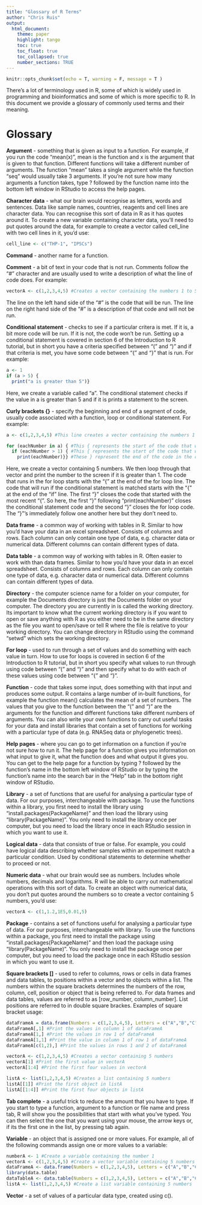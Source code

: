 ```yaml
---
title: "Glossary of R Terms"
author: "Chris Ruis"
output: 
  html_document:
    theme: paper
    highlight: tango
    toc: true
    toc_float: true
    toc_collapsed: true
    number_sections: TRUE
---
```

```r
knitr::opts_chunk$set(echo = T, warning = F, message = T )
```

There's a lot of terminology used in R, some of which is widely used in programming and bioinformatics and some of which is more specific to R. In this document we provide a glossary of commonly used terms and their meaning.

# Glossary

**Argument** - something that is given as input to a function. For example, if you run the code "mean(x)", mean is the function and x is the argument that is given to that function. Different functions will take a different number of arguments. The function "mean" takes a single argument while the function "seq" would usually take 3 arguments. If you're not sure how many arguments a function takes, type ? followed by the function name into the bottom left window in RStudio to access the help pages.

**Character data** - what our brain would recognise as letters, words and sentences. Data like sample names, countries, reagents and cell lines are character data. You can recognise this sort of data in R as it has quotes around it. To create a new variable containing character data, you'll need to put quotes around the data, for example to create a vector called cell_line with two cell lines in it, you'd use:
```r

cell_line <- c("THP-1", "IPSCs")

```

**Command** - another name for a function.

**Comment** - a bit of text in your code that is not run. Comments follow the "#" character and are usually used to write a description of what the line of code does. For example:
```r

vectorA <- c(1,2,3,4,5) #Creates a vector containing the numbers 1 to 5

```

The line on the left hand side of the "#" is the code that will be run. The line on the right hand side of the "#" is a description of that code and will not be run.

**Conditional statement** - checks to see if a particular critera is met. If it is, a bit more code will be run. If it is not, the code won't be run. Setting up a conditional statement is covered in section 6 of the Introduction to R tutorial, but in short you have a criteria specified between "(" and ")" and if that criteria is met, you have some code between "{" and "}" that is run. For example:
```r

a <- 1
if (a > 5) {
  print("a is greater than 5")}

```

Here, we create a variable called "a". The conditional statement checks if the value in a is greater than 5 and if it is prints a statement to the screen.

**Curly brackets {}** - specify the beginning and end of a segment of code, usually code associated with a function, loop or conditional statement. For example:
```r

a <- c(1,2,3,4,5) #This line creates a vector containing the numbers 1 to 5

for (eachNumber in a) { #This { represents the start of the code that will be run in the for loop
  if (eachNumber > 1) { #This { represents the start of the code that will be run if the condition in the conditional statement is matched
    print(eachNumber)}} #These } represent the end of the code in the conditional statement and for loop. The first } closes the most recently opened { (in this case the conditional statement)

```

Here, we create a vector containing 5 numbers. We then loop through that vector and print the number to the screen if it is greater than 1. The code that runs in the for loop starts with the "{" at the end of the for loop line. The code that will run if the conditional statement is matched starts with the "{" at the end of the "if" line. The first "}" closes the code that started with the most recent "{". So here, the first "}" following "print(eachNumber)" closes the conditional statement code and the second "}" closes the for loop code. The "}"'s immediately follow one another here but they don't need to.

**Data frame** - a common way of working with tables in R. Similar to how you'd have your data in an excel spreadsheet. Consists of columns and rows. Each column can only contain one type of data, e.g. character data or numerical data. Different columns can contain different types of data.

**Data table** - a common way of working with tables in R. Often easier to work with than data frames. Similar to how you'd have your data in an excel spreadsheet. Consists of columns and rows. Each column can only contain one type of data, e.g. character data or numerical data. Different columns can contain different types of data.

**Directory** - the computer science name for a folder on your computer, for example the Documents directory is just the Documents folder on your computer. The directory you are currently in is called the working directory. Its important to know what the current working directory is if you want to open or save anything with R as you either need to be in the same directory as the file you want to open/save or tell R where the file is relative to your working directory. You can change directory in RStudio using the command "setwd" which sets the working directory.

**For loop** - used to run through a set of values and do something with each value in turn. How to use for loops is covered in section 6 of the Introduction to R tutorial, but in short you specify what values to run through using code between "(" and ")" and then specify what to do with each of these values using code between "{" and "}".

**Function** - code that takes some input, does something with that input and produces some output. R contains a large number of in-built functions, for example the function mean() calculates the mean of a set of numbers. The values that you give to the function between the "(" and ")" are the arguments for the function and different functions take different numbers of arguments. You can also write your own functions to carry out useful tasks for your data and install libraries that contain a set of functions for working with a particular type of data (e.g. RNASeq data or phylogenetic trees).

**Help pages** - where you can go to get information on a function if you're not sure how to run it. The help page for a function gives you information on what input to give it, what the function does and what output it gives you. You can get to the help page for a function by typing ? followed by the function's name in the bottom left window of RStudio or by typing the function's name into the search bar in the "Help" tab in the bottom right window of RStudio.

**Library** - a set of functions that are useful for analysing a particular type of data. For our purposes, interchangeable with package. To use the functions within a library, you first need to install the library using "install.packages(PackageName)" and then load the library using "library(PackageName)". You only need to install the library once per computer, but you need to load the library once in each RStudio session in which you want to use it.

**Logical data** - data that consists of true or false. For example, you could have logical data describing whether samples within an experiment match a particular condition. Used by conditional statements to determine whether to proceed or not.

**Numeric data** - what our brain would see as numbers. Includes whole numbers, decimals and logarithms. R will be able to carry out mathematical operations with this sort of data. To create an object with numerical data, you don't put quotes around the numbers so to create a vector containing 5 numbers, you'd use:
```r

vectorA <- c(1,1.2,1E5,0.01,5)

```

**Package** - contains a set of functions useful for analysing a particular type of data. For our purposes, interchangeable with library. To use the functions within a package, you first need to install the package using "install.packages(PackageName)" and then load the package using "library(PackageName)". You only need to install the package once per computer, but you need to load the package once in each RStudio session in which you want to use it.

**Square brackets []** - used to refer to columns, rows or cells in data frames and data tables, to positions within a vector and to objects within a list. The numbers within the square brackets determines the numbers of the row, column, cell, position or object that is being referred to. For data frames and data tables, values are referred to as [row_number, column_number]. List positions are referred to in double square brackes. Examples of square bracket usage:
```r

dataFrameA = data.frame(Numbers = c(1,2,3,4,5), Letters = c("A","B","C","D","E")) #Creates a data frame containing 5 numbers and 5 letters
dataFrameA[,1] #Print the values in column 1 of dataFrameA
dataFrameA[1,] #Print the values in row 1 of dataFrameA
dataFrameA[1,1] #Print the value in column 1 of row 1 of dataFrameA
dataFrameA[c(1,2),] #Print the values in rows 1 and 2 of dataFrameA

vectorA <- c(1,2,3,4,5) #Creates a vector containing 5 numbers
vectorA[1] #Print the first value in vectorA
vectorA[1:4] #Print the first four values in vectorA

listA <- list(1,2,3,4,5) #Creates a list containing 5 numbers
listA[[1]] #Print the first object in listA
listA[[1:4]] #Print the first four objects in listA
```

**Tab complete** - a useful trick to reduce the amount that you have to type. If you start to type a function, argument to a function or file name and press tab, R will show you the possibilities that start with what you've typed. You can then select the one that you want using your mouse, the arrow keys or, if its the first one in the list, by pressing tab again.

**Variable** - an object that is assigned one or more values. For example, all of the following commands assign one or more values to a variable:
```r

numberA <- 1 #Create a variable containing the number 1
vectorA <- c(1,2,3,4,5) #Create a vector variable containing 5 numbers
dataFrameA <- data.frame(Numbers = c(1,2,3,4,5), Letters = c("A","B","C","D","E")) #Create a data frame variable containing 2 columns and 5 rows
library(data.table)
dataTableA <- data.table(Numbers = c(1,2,3,4,5), Letters = c("A","B","C","D","E")) #Create a data table variable containing 2 columns and 5 rows
listA <- list(1,2,3,4,5) #Create a list variable containing 5 numbers

```

**Vector** - a set of values of a particular data type, created using c().
